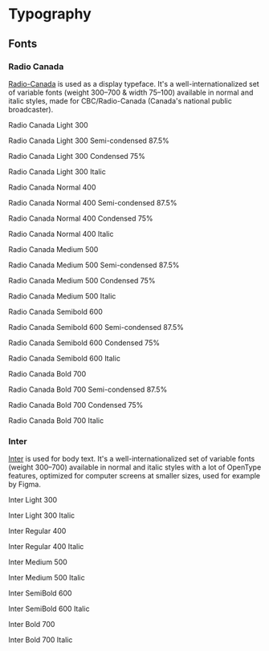 
<Meta title="Typography" />

# Typography

## Fonts

### Radio Canada

[Radio-Canada](https://github.com/cbcrc/radiocanadafonts) is used as a display typeface. It's a well-internationalized set of variable fonts (weight 300–700 & width 75–100) available in normal and italic styles, made for CBC/Radio-Canada (Canada's national public broadcaster).

<Unstyled>
  <div
    style={{
      display: "flex",
      flexDirection: "column",
      gap: "2rem",
      backgroundColor: "rgba(0, 0, 0, 0.05)",
      padding: "2rem",
    }}
  >
    <div style={{ display: "flex", flexDirection: "column", gap: "0.1rem" }}>
      <p
        className={["font-display"]}
        style={{
          fontSize: "1.875rem",
          lineHeight: "2.25rem",
          fontWeight: 300,
        }}
      >
        Radio Canada Light 300
      </p>
      <p
        className={["font-display"]}
        style={{
          fontSize: "1.875rem",
          lineHeight: "2.25rem",
          fontWeight: 300,
          fontStretch: "semi-condensed",
        }}
      >
        Radio Canada Light 300 Semi-condensed 87.5%
      </p>
      <p
        className={["font-display"]}
        style={{
          fontSize: "1.875rem",
          lineHeight: "2.25rem",
          fontWeight: 300,
          fontStretch: "condensed",
        }}
      >
        Radio Canada Light 300 Condensed 75%
      </p>
      <p
        className={["font-display"]}
        style={{
          fontSize: "1.875rem",
          lineHeight: "2.25rem",
          fontWeight: 300,
          fontStyle: "italic",
        }}
      >
        Radio Canada Light 300 Italic
      </p>
    </div>
    <div style={{ display: "flex", flexDirection: "column", gap: "0.1rem" }}>
      <p
        className={["font-display"]}
        style={{
          fontSize: "1.875rem",
          lineHeight: "2.25rem",
          fontFamily: "Radio Canada",
          fontWeight: 400,
        }}
      >
        Radio Canada Normal 400
      </p>
      <p
        className={["font-display"]}
        style={{
          fontSize: "1.875rem",
          lineHeight: "2.25rem",
          fontWeight: 400,
          fontStretch: "semi-condensed",
        }}
      >
        Radio Canada Normal 400 Semi-condensed 87.5%
      </p>
      <p
        className={["font-display"]}
        style={{
          fontSize: "1.875rem",
          lineHeight: "2.25rem",
          fontWeight: 400,
          fontStretch: "condensed",
        }}
      >
        Radio Canada Normal 400 Condensed 75%
      </p>
      <p
        className={["font-display"]}
        style={{
          fontSize: "1.875rem",
          lineHeight: "2.25rem",
          fontWeight: 400,
          fontStyle: "italic",
        }}
      >
        Radio Canada Normal 400 Italic
      </p>
    </div>
    <div style={{ display: "flex", flexDirection: "column", gap: "0.1rem" }}>
      <p
        className={["font-display"]}
        style={{
          fontSize: "1.875rem",
          lineHeight: "2.25rem",
          fontWeight: 500,
        }}
      >
        Radio Canada Medium 500
      </p>
      <p
        className={["font-display"]}
        style={{
          fontSize: "1.875rem",
          lineHeight: "2.25rem",
          fontWeight: 500,
          fontStretch: "semi-condensed",
        }}
      >
        Radio Canada Medium 500 Semi-condensed 87.5%
      </p>
      <p
        className={["font-display"]}
        style={{
          fontSize: "1.875rem",
          lineHeight: "2.25rem",
          fontWeight: 500,
          fontStretch: "condensed",
        }}
      >
        Radio Canada Medium 500 Condensed 75%
      </p>
      <p
        className={["font-display"]}
        style={{
          fontSize: "1.875rem",
          lineHeight: "2.25rem",
          fontWeight: 500,
          fontStyle: "italic",
        }}
      >
        Radio Canada Medium 500 Italic
      </p>
    </div>
    <div style={{ display: "flex", flexDirection: "column", gap: "0.1rem" }}>
      <p
        className={["font-display"]}
        style={{
          fontSize: "1.875rem",
          lineHeight: "2.25rem",
          fontWeight: 600,
        }}
      >
        Radio Canada Semibold 600
      </p>
      <p
        className={["font-display"]}
        style={{
          fontSize: "1.875rem",
          lineHeight: "2.25rem",
          fontWeight: 600,
          fontStretch: "semi-condensed",
        }}
      >
        Radio Canada Semibold 600 Semi-condensed 87.5%
      </p>
      <p
        className={["font-display"]}
        style={{
          fontSize: "1.875rem",
          lineHeight: "2.25rem",
          fontWeight: 600,
          fontStretch: "condensed",
        }}
      >
        Radio Canada Semibold 600 Condensed 75%
      </p>
      <p
        className={["font-display"]}
        style={{
          fontSize: "1.875rem",
          lineHeight: "2.25rem",
          fontWeight: 600,
          fontStyle: "italic",
        }}
      >
        Radio Canada Semibold 600 Italic
      </p>
    </div>
    <div style={{ display: "flex", flexDirection: "column", gap: "0.1rem" }}>
      <p
        className={["font-display"]}
        style={{
          fontSize: "1.875rem",
          lineHeight: "2.25rem",
          fontWeight: 700,
        }}
      >
        Radio Canada Bold 700
      </p>
      <p
        className={["font-display"]}
        style={{
          fontSize: "1.875rem",
          lineHeight: "2.25rem",
          fontWeight: 700,
          fontStretch: "semi-condensed",
        }}
      >
        Radio Canada Bold 700 Semi-condensed 87.5%
      </p>
      <p
        className={["font-display"]}
        style={{
          fontSize: "1.875rem",
          lineHeight: "2.25rem",
          fontWeight: 700,
          fontStretch: "condensed",
        }}
      >
        Radio Canada Bold 700 Condensed 75%
      </p>
      <p
        className={["font-display"]}
        style={{
          fontSize: "1.875rem",
          lineHeight: "2.25rem",
          fontWeight: 700,
          fontStyle: "italic",
        }}
      >
        Radio Canada Bold 700 Italic
      </p>
    </div>
  </div>
</Unstyled>

### Inter

[Inter](https://github.com/rsms/inter/) is used for body text. It's a well-internationalized set of variable fonts (weight 300–700) available in normal and italic styles with a lot of OpenType features, optimized for computer screens at smaller sizes, used for example by Figma.

<Unstyled>
  <div
    style={{
      display: "flex",
      flexDirection: "column",
      gap: "2rem",
      backgroundColor: "rgba(0, 0, 0, 0.05)",
      padding: "2rem",
    }}
  >
    <div style={{ display: "flex", flexDirection: "column", gap: "0.1rem" }}>
      <p
        className={["font-sans"]}
        style={{
          fontSize: "1.875rem",
          lineHeight: "2.25rem",
          fontWeight: 300,
        }}
      >
        Inter Light 300
      </p>
      <p
        className={["font-sans"]}
        style={{
          fontSize: "1.875rem",
          lineHeight: "2.25rem",
          fontWeight: 300,
          fontStyle: "italic",
        }}
      >
        Inter Light 300 Italic
      </p>
    </div>
    <div style={{ display: "flex", flexDirection: "column", gap: "0.1rem" }}>
      <p
        className={["font-sans"]}
        style={{
          fontSize: "1.875rem",
          lineHeight: "2.25rem",
          fontWeight: 400,
        }}
      >
        Inter Regular 400
      </p>
      <p
        className={["font-sans"]}
        style={{
          fontSize: "1.875rem",
          lineHeight: "2.25rem",
          fontWeight: 400,
          fontStyle: "italic",
        }}
      >
        Inter Regular 400 Italic
      </p>
    </div>
    <div style={{ display: "flex", flexDirection: "column", gap: "0.1rem" }}>
      <p
        className={["font-sans"]}
        style={{
          fontSize: "1.875rem",
          lineHeight: "2.25rem",
          fontWeight: 500,
        }}
      >
        Inter Medium 500
      </p>
      <p
        className={["font-sans"]}
        style={{
          fontSize: "1.875rem",
          lineHeight: "2.25rem",
          fontWeight: 500,
          fontStyle: "italic",
        }}
      >
        Inter Medium 500 Italic
      </p>
    </div>
    <div style={{ display: "flex", flexDirection: "column", gap: "0.1rem" }}>
      <p
        className={["font-sans"]}
        style={{
          fontSize: "1.875rem",
          lineHeight: "2.25rem",
          fontWeight: 600,
        }}
      >
        Inter SemiBold 600
      </p>
      <p
        className={["font-sans"]}
        style={{
          fontSize: "1.875rem",
          lineHeight: "2.25rem",
          fontWeight: 600,
          fontStyle: "italic",
        }}
      >
        Inter SemiBold 600 Italic
      </p>
    </div>
    <div style={{ display: "flex", flexDirection: "column", gap: "0.1rem" }}>
      <p
        className={["font-sans"]}
        style={{
          fontSize: "1.875rem",
          lineHeight: "2.25rem",
          fontWeight: 700,
        }}
      >
        Inter Bold 700
      </p>
      <p
        className={["font-sans"]}
        style={{
          fontSize: "1.875rem",
          lineHeight: "2.25rem",
          fontWeight: 700,
          fontStyle: "italic",
        }}
      >
        Inter Bold 700 Italic
      </p>
    </div>
  </div>
</Unstyled>